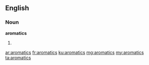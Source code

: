==English==

===Noun===
'''aromatics'''

# {{plural of|aromatic}}

[[ar:aromatics]]
[[fr:aromatics]]
[[ku:aromatics]]
[[mg:aromatics]]
[[my:aromatics]]
[[ta:aromatics]]
